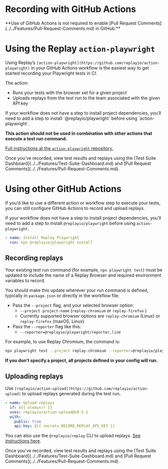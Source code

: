 
# Recording with GitHub Actions

<Callout type="info" emoji="👉">
**Use of GitHub Actions is not required to enable [Pull Request Comments](../../Features/Pull-Request-Comments.md) in GitHub.**
</Callout>

# Using the Replay `action-playwright`

Using Replay’s `[action-playwright](https://github.com/replayio/action-playwright)` in your GitHub Actions workflow is the easiest way to get started recording your Playwright tests in CI.

The action:

- Runs your tests with the browser set for a given project
- Uploads replays from the test run to the team associated with the given API key

<Callout type="warning" emoji="🚧">
If your workflow does not have a step to install project dependencies, you’ll need to add a step to install `@replayio/playwright` before using `action-playwright`.
</Callout>

**This action should not be used in combination with other actions that execute a test run command.**

[Full instructions at the `action-playwright` repository.](https://github.com/replayio/action-playwright)

<Callout type="info" emoji="💡">
Once you’ve recorded, view test results and replays using the [Test Suite Dashboard](../../Features/Test-Suite-Dashboard.md) and [Pull Request Comments](../../Features/Pull-Request-Comments.md).
</Callout>

# Using other GitHub Actions

If you’d like to use a different action or workflow step to execute your tests, you can still configure GitHub Actions to record and upload replays.

If your workflow does not have a step to install project dependencies, you’ll need to add a step to install `@replayio/playwright` before using `action-playwright`.

```yaml
- name: Install Replay Playwright
  run: npx @replayio/playwright install
```

## Recording replays

Your existing test run command (for example, `npx playwright test`) must be updated to include the name of a Replay Browser and required environment variables to record. 

You should make this update wherever your run command is defined, typically in `package.json` or directly in the workflow file:

- Pass the `--project` flag, and your selected browser option:
    - `--project project-name` (`replay-chromium` or `replay-firefox` )
    - Currently supported browser options are `replay-chromium` (Linux) or `replay-firefox` (maxOS, Linux)
- Pass the `--reporter` flag like this:
    - `--reporter=@replayio/playwright/reporter,line`

For example, to use Replay Chromium, the command is:

```bash
npx playwright test --project replay-chromium --reporter=@replayio/playwright/reporter,line
```

**If you don’t specify a project, all projects defined in your config will run.**

## Uploading replays

Use `[replayio/action-upload](https://github.com/replayio/action-upload)` to upload replays generated during the test run.

```yaml
- name: Upload replays
  if: ${{ always() }}
  uses: replayio/action-upload@v0.5.1
  with:
    public: true
    api-key: ${{ secrets.RECORD_REPLAY_API_KEY }}
```

You can also use the `@replayio/replay` CLI to upload replays. [See instructions here](../Cypress/Cypress-Instructions-(archived)/Recording-with-Other-CI-Providers.md).

<Callout type="info" emoji="💡">
Once you’ve recorded, view test results and replays using the [Test Suite Dashboard](../../Features/Test-Suite-Dashboard.md) and [Pull Request Comments](../../Features/Pull-Request-Comments.md).
</Callout>